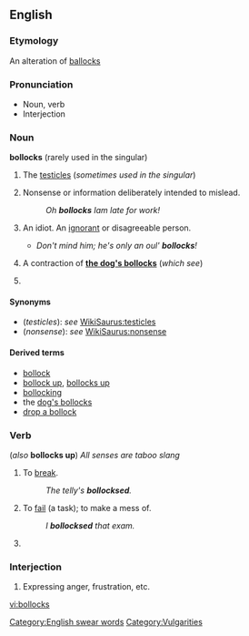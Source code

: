 ==English==
{{rfc|noun and verb senses use very non-standard formatting I'm not certain how to fix}}

===Etymology===
An alteration of [[ballocks]]

===Pronunciation===
*Noun, verb {{audio|en-uk-Bollocks1.ogg|Audio (UK)}}
*Interjection {{audio|en-uk-Bollocks2.ogg|Audio (UK)}}

===Noun===
'''bollocks'''  (rarely used in the singular)

# {{context|UK|vulgar}} The [[testicle]]s (''sometimes used in the singular'')
# {{context|UK|vulgar}} Nonsense or information deliberately intended to mislead.
#:''Oh '''bollocks''' Iam late for work!''
# {{context|Ireland|vulgar}} An idiot. An [[ignorant]] or disagreeable person.
#*''Don't mind him; he's only an oul' '''''bollocks'''''!''
# {{context|UK|vulgar}} A contraction of '''[[dog's bollocks|the dog's bollocks]]''' (''which see'')
# {{plural of|bollock}}

====Synonyms====
*(''testicles''): ''see'' [[WikiSaurus:testicles]]
*(''nonsense''): ''see'' [[WikiSaurus:nonsense]]

====Derived terms====
*[[bollock]]
*[[bollock up]], [[bollocks up]]
*[[bollocking]]
*the [[dog's bollocks]]
*[[drop a bollock]]

===Verb===
{{en-infl-reg-sibilant|bollock|s||}} (''also'' '''bollocks up''') ''All senses are taboo slang''

# {{transitive}} {{UK}} To [[break]].
#:''The telly's '''bollocksed'''.''
# {{transitive}} {{UK}} To [[fail]] (a task); to make a mess of.
#:''I '''bollocksed''' that exam.''
# {{third-person singular of|bollock}}

===Interjection===
{{en-interjection}}

# {{context|UK|taboo slang}} Expressing anger, frustration, etc.

[[Category:English swear words]]
[[Category:Vulgarities]]

[[vi:bollocks]]